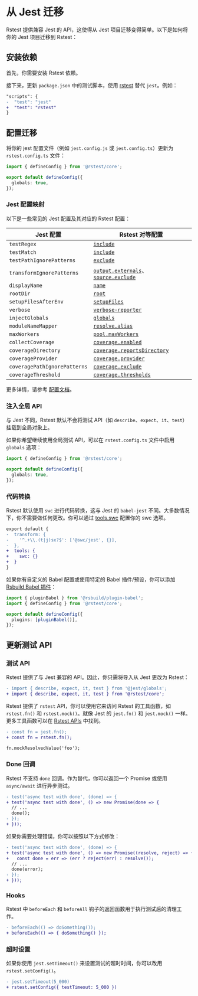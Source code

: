 # 从 Jest 迁移

Rstest 提供兼容 Jest 的 API，这使得从 Jest 项目迁移变得简单。以下是如何将你的 Jest 项目迁移到 Rstest：

## 安装依赖

首先，你需要安装 Rstest 依赖。


<PackageManagerTabs command="add @rstest/core -D" />

接下来，更新 `package.json` 中的测试脚本，使用 [rstest](/guide/basic/cli) 替代 `jest`。例如：

```diff
"scripts": {
-  "test": "jest"
+  "test": "rstest"
}
```

## 配置迁移

将你的 jest 配置文件（例如 `jest.config.js` 或 `jest.config.ts`）更新为 `rstest.config.ts` 文件：

```ts title='rstest.config.ts'
import { defineConfig } from '@rstest/core';

export default defineConfig({
  globals: true,
});
```

### Jest 配置映射

以下是一些常见的 Jest 配置及其对应的 Rstest 配置：

| Jest 配置                    | Rstest 对等配置                                                                                                    |
| ---------------------------- | ------------------------------------------------------------------------------------------------------------------ |
| `testRegex`                  | [`include`](/config/test/include)                                                                                  |
| `testMatch`                  | [`include`](/config/test/include)                                                                                  |
| `testPathIgnorePatterns`     | [`exclude`](/config/test/exclude)                                                                                  |
| `transformIgnorePatterns`    | [`output.externals`](/config/build/output#outputexternals)、[`source.exclude`](/config/build/source#sourceexclude) |
| `displayName`                | [`name`](/config/test/name)                                                                                        |
| `rootDir`                    | [`root`](/config/test/root)                                                                                        |
| `setupFilesAfterEnv`         | [`setupFiles`](/config/test/setupFiles)                                                                            |
| `verbose`                    | [`verbose-reporter`](/config/test/reporters#verbose-reporter)                                                      |
| `injectGlobals`              | [`globals`](/config/test/globals)                                                                                  |
| `moduleNameMapper`           | [`resolve.alias`](/config/build/resolve#resolvealias)                                                              |
| `maxWorkers`                 | [`pool.maxWorkers`](/config/test/pool)                                                                             |
| `collectCoverage`            | [`coverage.enabled`](/config/test/coverage#enabled)                                                                |
| `coverageDirectory`          | [`coverage.reportsDirectory`](/config/test/coverage#reportsdirectory)                                              |
| `coverageProvider`           | [`coverage.provider`](/config/test/coverage#provider)                                                              |
| `coveragePathIgnorePatterns` | [`coverage.exclude`](/config/test/coverage#exclude)                                                                |
| `coverageThreshold`          | [`coverage.thresholds`](/config/test/coverage#thresholds)                                                          |

更多详情，请参考 [配置文档](/config)。

### 注入全局 API

与 Jest 不同，Rstest 默认不会将测试 API（如 `describe`、`expect`、`it`、`test`）挂载到全局对象上。

如果你希望继续使用全局测试 API，可以在 `rstest.config.ts` 文件中启用 `globals` 选项：

```ts title='rstest.config.ts'
import { defineConfig } from '@rstest/core';

export default defineConfig({
  globals: true,
});
```

### 代码转换

Rstest 默认使用 `swc` 进行代码转换，这与 Jest 的 `babel-jest` 不同。大多数情况下，你不需要做任何更改。你可以通过 [tools.swc](/config/build/tools#toolsswc) 配置你的 swc 选项。

```diff
export default {
-  transform: {
-    '^.+\\.(t|j)sx?$': ['@swc/jest', {}],
-  },
+  tools: {
+    swc: {}
+  }
}
```

如果你有自定义的 Babel 配置或使用特定的 Babel 插件/预设，你可以添加 [Rsbuild Babel 插件](https://rsbuild.rs/zh/plugins/list/plugin-babel)：

```ts title='rstest.config.ts'
import { pluginBabel } from '@rsbuild/plugin-babel';
import { defineConfig } from '@rstest/core';

export default defineConfig({
  plugins: [pluginBabel()],
});
```

## 更新测试 API

### 测试 API

Rstest 提供了与 Jest 兼容的 API。因此，你只需将导入从 Jest 更改为 Rstest：

```diff
- import { describe, expect, it, test } from '@jest/globals';
+ import { describe, expect, it, test } from '@rstest/core';
```

Rstest 提供了 `rstest` API，你可以使用它来访问 Rstest 的工具函数，如 `rstest.fn()` 和 `rstest.mock()`。就像 Jest 的 `jest.fn()` 和 `jest.mock()` 一样。更多工具函数可以在 [Rstest APIs](/api/) 中找到。

```diff
- const fn = jest.fn();
+ const fn = rstest.fn();

fn.mockResolvedValue('foo');
```

### Done 回调

Rstest 不支持 `done` 回调。作为替代，你可以返回一个 Promise 或使用 `async/await` 进行异步测试。

```diff
- test('async test with done', (done) => {
+ test('async test with done', () => new Promise(done => {
  // ...
  done();
- });
+ }));
```

如果你需要处理错误，你可以按照以下方式修改：

```diff
- test('async test with done', (done) => {
+ test('async test with done', () => new Promise((resolve, reject) => {
+   const done = err => (err ? reject(err) : resolve());
  // ...
  done(error);
- });
+ }));
```

### Hooks

Rstest 中 `beforeEach` 和 `beforeAll` 钩子的返回函数用于执行测试后的清理工作。

```diff
- beforeEach(() => doSomething());
+ beforeEach(() => { doSomething() });
```

### 超时设置

如果你使用 `jest.setTimeout()` 来设置测试的超时时间，你可以改用 `rstest.setConfig()`。

```diff
- jest.setTimeout(5_000)
+ rstest.setConfig({ testTimeout: 5_000 })
```
